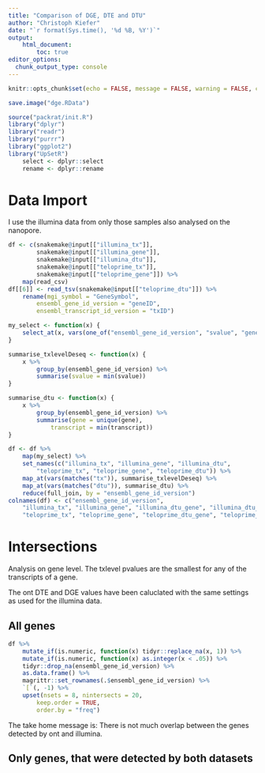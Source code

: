 ```yaml
---
title: "Comparison of DGE, DTE and DTU"
author: "Christoph Kiefer"
date: "`r format(Sys.time(), '%d %B, %Y')`"
output: 
    html_document:
        toc: true
editor_options:
  chunk_output_type: console
---
```


```r
knitr::opts_chunk$set(echo = FALSE, message = FALSE, warning = FALSE, cache = FALSE)
```

```r
save.image("dge.RData")
```

```r
source("packrat/init.R")
library("dplyr")
library("readr")
library("purrr")
library("ggplot2")
library("UpSetR")
    select <- dplyr::select
    rename <- dplyr::rename
```

# Data Import

I use the illumina data from only those samples also analysed on the nanopore.

```r
df <- c(snakemake@input[["illumina_tx"]], 
        snakemake@input[["illumina_gene"]], 
        snakemake@input[["illumina_dtu"]],
        snakemake@input[["teloprime_tx"]], 
        snakemake@input[["teloprime_gene"]]) %>% 
    map(read_csv)
df[[6]] <- read_tsv(snakemake@input[["teloprime_dtu"]]) %>% 
    rename(mgi_symbol = "GeneSymbol",
        ensembl_gene_id_version = "geneID",
        ensembl_transcript_id_version = "txID")
```

```r
my_select <- function(x) {
    select_at(x, vars(one_of("ensembl_gene_id_version", "svalue", "gene", "transcript")))
}

summarise_txlevelDeseq <- function(x) {
    x %>% 
        group_by(ensembl_gene_id_version) %>% 
        summarise(svalue = min(svalue))
}

summarise_dtu <- function(x) {
    x %>% 
        group_by(ensembl_gene_id_version) %>% 
        summarise(gene = unique(gene),
            transcript = min(transcript))
}

df <- df %>% 
    map(my_select) %>% 
    set_names(c("illumina_tx", "illumina_gene", "illumina_dtu",
        "teloprime_tx", "teloprime_gene", "teloprime_dtu")) %>% 
    map_at(vars(matches("tx")), summarise_txlevelDeseq) %>% 
    map_at(vars(matches("dtu")), summarise_dtu) %>% 
    reduce(full_join, by = "ensembl_gene_id_version")
colnames(df) <- c("ensembl_gene_id_version", 
    "illumina_tx", "illumina_gene", "illumina_dtu_gene", "illumina_dtu_tx",
    "teloprime_tx", "teloprime_gene", "teloprime_dtu_gene", "teloprime_dtu_tx") 
```    

# Intersections

Analysis on gene level. The txlevel pvalues are the smallest for any of the transcripts
of a gene.

The ont DTE and DGE values have been caluclated with the same settings as used for
the illumina data.

## All genes

```r
df %>%
    mutate_if(is.numeric, function(x) tidyr::replace_na(x, 1)) %>% 
    mutate_if(is.numeric, function(x) as.integer(x < .05)) %>%
    tidyr::drop_na(ensembl_gene_id_version) %>%
    as.data.frame() %>% 
    magrittr::set_rownames(.$ensembl_gene_id_version) %>% 
    `[`(, -1) %>% 
    upset(nsets = 8, nintersects = 20,
        keep.order = TRUE, 
        order.by = "freq")
```

The take home message is: There is not much overlap between the genes detected 
by ont and illumina.

## Only genes, that were detected by both datasets
